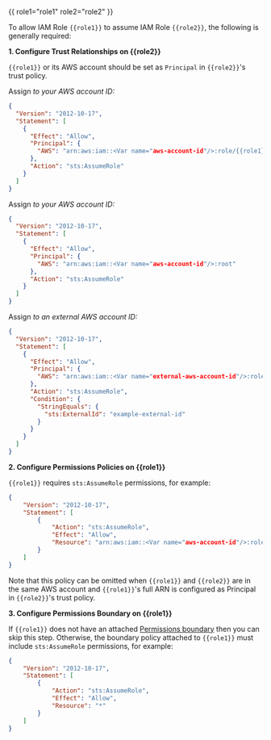 {{ role1="role1" role2="role2" }}

To allow IAM Role `{{role1}}` to assume IAM Role `{{role2}}`, the following is
generally required:

**1. Configure Trust Relationships on {{role2}}**

`{{role1}}` or its AWS account should be set as `Principal` in `{{role2}}`'s trust
policy.
<Tabs>
<TabsItem label="Role as principal">

Assign <Var name="aws-account-id"/> to your AWS account ID:
```json
{
  "Version": "2012-10-17",
  "Statement": [
    {
      "Effect": "Allow",
      "Principal": {
        "AWS": "arn:aws:iam::<Var name="aws-account-id"/>:role/{{role1}}"
      },
      "Action": "sts:AssumeRole"
    }
  ]
}
```
</TabsItem>
<TabsItem label="Account as principal">

Assign <Var name="aws-account-id"/> to your AWS account ID:

```json
{
  "Version": "2012-10-17",
  "Statement": [
    {
      "Effect": "Allow",
      "Principal": {
        "AWS": "arn:aws:iam::<Var name="aws-account-id"/>:root"
      },
      "Action": "sts:AssumeRole"
    }
  ]
}
```
</TabsItem>
<TabsItem label="Cross-account with external-id">

Assign <Var name="external-aws-account-id"/> to an external AWS account ID:

```json
{
  "Version": "2012-10-17",
  "Statement": [
    {
      "Effect": "Allow",
      "Principal": {
        "AWS": "arn:aws:iam::<Var name="external-aws-account-id"/>:role/{{role1}}"
      },
      "Action": "sts:AssumeRole",
      "Condition": {
        "StringEquals": {
          "sts:ExternalId": "example-external-id"
        }
      }
    }
  ]
}
```
</TabsItem>

</Tabs>

**2. Configure Permissions Policies on {{role1}}**

`{{role1}}` requires `sts:AssumeRole` permissions, for example:
```json
{
    "Version": "2012-10-17",
    "Statement": [
        {
            "Action": "sts:AssumeRole",
            "Effect": "Allow",
            "Resource": "arn:aws:iam::<Var name="aws-account-id"/>:role/{{role2}}"
        }
    ]
}
```

Note that this policy can be omitted when `{{role1}}` and `{{role2}}` are in the same
AWS account and `{{role1}}`'s full ARN is configured as Principal in `{{role2}}`'s
trust policy.

**3. Configure Permissions Boundary on {{role1}}**

If `{{role1}}` does not have an attached
[Permissions boundary](https://docs.aws.amazon.com/IAM/latest/UserGuide/access_policies_boundaries.html)
then you can skip this step.
Otherwise, the boundary policy attached to `{{role1}}` must include
`sts:AssumeRole` permissions, for example:

```json
{
    "Version": "2012-10-17",
    "Statement": [
        {
            "Action": "sts:AssumeRole",
            "Effect": "Allow",
            "Resource": "*"
        }
    ]
}
```
